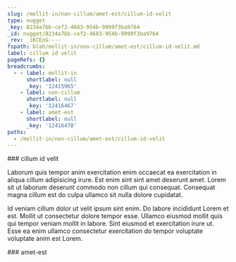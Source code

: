 ```yaml
---
slug: /mollit-in/non-cillum/amet-est/cillum-id-velit
type: nugget
_key: 8234a7bb-cef2-4683-954b-9999f3ba9764
_id: nugget/8234a7bb-cef2-4683-954b-9999f3ba9764
_rev: _iKCEoG----
fspath: blah/mollit-in/non-cillum/amet-est/cillum-id-velit.md
label: cillum id velit
pageRefs: {}
breadcrumbs:
  - - label: mollit-in
      shortlabel: null
      _key: '12415965'
    - label: non-cillum
      shortlabel: null
      _key: '12416467'
    - label: amet-est
      shortlabel: null
      _key: '12416470'
paths:
  - /mollit-in/non-cillum/amet-est/cillum-id-velit
---
```


<NuggetArea>
<Nugget slug="/mollit-in/non-cillum/amet-est/cillum-id-velit" type="nugget" _key="8234a7bb-cef2-4683-954b-9999f3ba9764" _id="nugget/8234a7bb-cef2-4683-954b-9999f3ba9764" _rev="_iKCEoG----" fspath="blah/mollit-in/non-cillum/amet-est/cillum-id-velit.md" label="cillum id velit" paths="/mollit-in/non-cillum/amet-est/cillum-id-velit">
<NuggetBody>
### cillum id velit

Laborum quis tempor anim exercitation enim occaecat ea exercitation in aliqua cillum adipisicing irure. Est enim sint sint amet deserunt amet. Lorem sit ut laborum deserunt commodo non cillum qui consequat. Consequat magna cillum est do culpa ullamco sit nulla dolore cupidatat.

Id veniam cillum dolor ut velit ipsum sint enim. Do labore incididunt Lorem et est. Mollit ut consectetur dolore tempor esse. Ullamco eiusmod mollit quis qui tempor veniam mollit in labore. Sint eiusmod et exercitation irure ut. Esse ea enim ullamco consectetur exercitation do tempor voluptate voluptate anim est Lorem.

</NuggetBody>
<Breadcrumbs>
<Crumbs>
<Crumb _key="12415965" label="mollit-in" /><Crumb _key="12416467" label="non-cillum" /><Crumb _key="12416470" label="amet-est" />
</Crumbs>
</Breadcrumbs>
</Nugget>

<NuggetsInbound>
</NuggetsInbound>
<NuggetsOutbound>
</NuggetsOutbound>
</NuggetArea>
<PassagesInbound>
<Passage direction="inbound" type="passage" _key="12416470" _id="passage/12416470" _rev="_iKCEoF6--A" label="amet-est" passage="amet-est" fspath="blah/mollit-in/non-cillum/amet-est" paths="/mollit-in/non-cillum/amet-est" slug="/mollit-in/non-cillum/amet-est">
<NuggetBody>
### amet-est

</NuggetBody>
<Breadcrumbs>
<Crumbs>
<Crumb _key="12415965" label="mollit-in" /><Crumb _key="12416467" label="non-cillum" />
</Crumbs>
</Breadcrumbs>
</Passage>

</PassagesInbound>
<PassagesOutbound>
</PassagesOutbound>